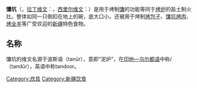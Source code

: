 {{Expand|time=2014-01-29T20:08:40+00:00}}
'''馕坑'''（{{lang-ug|تونۇر}}，[[拉丁维文|拉丁维文]]：{{lang|ug|tonur}}，[[西里尔维文|西里尔维文]]：{{lang|ug|тонур}}）是用于烤制[[馕|馕]]的功能等同于[[烤炉|烤炉]]的盐土制火灶。整体如同一只倒扣在地上的碗，底大口小。还被用于烤制[[烤包子|烤包子]]、[[馕坑烤肉|馕坑烤肉]]、[[烤全羊|烤全羊]]等广受欢迎的[[新疆|新疆]]特色食物。

== 名称 ==
馕坑的维文名源于波斯语{{lang|fa|تنور}}（tanūr），意即“泥炉”，在[[印度斯坦语|印地—乌尔都语]]中称{{lang|hi|तन्दूर}}/{{lang|ur|تندور}}（tandūr），英语中称tandoor。

[[Category:炊具|Category:炊具]]
[[Category:新疆饮食|Category:新疆饮食]]